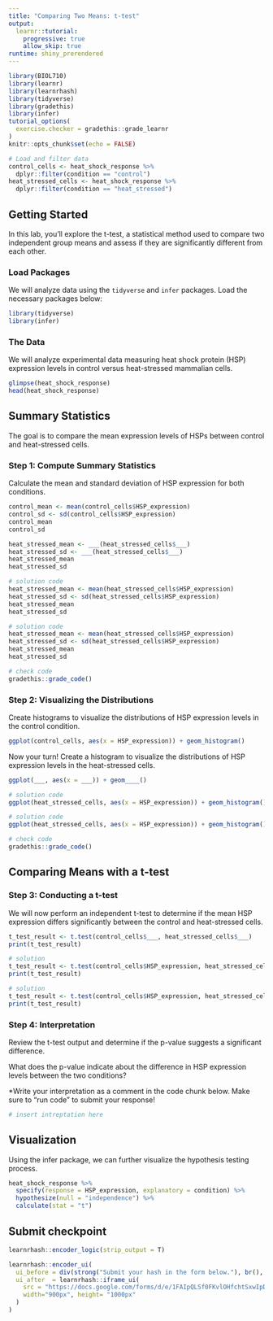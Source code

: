 ```yaml
---
title: "Comparing Two Means: t-test"
output: 
  learnr::tutorial:
    progressive: true
    allow_skip: true
runtime: shiny_prerendered
---
```


```r
library(BIOL710)
library(learnr)
library(learnrhash)
library(tidyverse)
library(gradethis)
library(infer)
tutorial_options(
  exercise.checker = gradethis::grade_learnr
)
knitr::opts_chunk$set(echo = FALSE)

# Load and filter data
control_cells <- heat_shock_response %>%
  dplyr::filter(condition == "control")
heat_stressed_cells <- heat_shock_response %>%
  dplyr::filter(condition == "heat_stressed")
```

## Getting Started

In this lab, you'll explore the t-test, a statistical method used to compare two independent group means and assess if they are significantly different from each other.

### Load Packages

We will analyze data using the `tidyverse` and `infer` packages. Load the necessary packages below:

```r
library(tidyverse)
library(infer)
```

### The Data

We will analyze experimental data measuring heat shock protein (HSP) expression levels in control versus heat-stressed mammalian cells.

```r
glimpse(heat_shock_response)
head(heat_shock_response)
```

## Summary Statistics

The goal is to compare the mean expression levels of HSPs between control and heat-stressed cells.

### Step 1: Compute Summary Statistics

Calculate the mean and standard deviation of HSP expression for both conditions.

```r
control_mean <- mean(control_cells$HSP_expression)
control_sd <- sd(control_cells$HSP_expression)
control_mean
control_sd
```


```r
heat_stressed_mean <- ___(heat_stressed_cells$___)
heat_stressed_sd <- ___(heat_stressed_cells$___)
heat_stressed_mean
heat_stressed_sd
```

```r
# solution code
heat_stressed_mean <- mean(heat_stressed_cells$HSP_expression)
heat_stressed_sd <- sd(heat_stressed_cells$HSP_expression)
heat_stressed_mean
heat_stressed_sd
```

```r
# solution code
heat_stressed_mean <- mean(heat_stressed_cells$HSP_expression)
heat_stressed_sd <- sd(heat_stressed_cells$HSP_expression)
heat_stressed_mean
heat_stressed_sd
```

```r
# check code
gradethis::grade_code()
```

### Step 2: Visualizing the Distributions

Create histograms to visualize the distributions of HSP expression levels in the control condition.

```r
ggplot(control_cells, aes(x = HSP_expression)) + geom_histogram()
```

Now your turn! Create a histogram to visualize the distributions of HSP expression levels in the heat-stressed cells.

```r
ggplot(___, aes(x = ___)) + geom____()
```

```r
# solution code
ggplot(heat_stressed_cells, aes(x = HSP_expression)) + geom_histogram()
```

```r
# solution code
ggplot(heat_stressed_cells, aes(x = HSP_expression)) + geom_histogram()
```

```r
# check code
gradethis::grade_code()
```

## Comparing Means with a t-test

### Step 3: Conducting a t-test

We will now perform an independent t-test to determine if the mean HSP expression differs significantly between the control and heat-stressed cells.

```r
t_test_result <- t.test(control_cells$___, heat_stressed_cells$___)
print(t_test_result)
```

```r
# solution
t_test_result <- t.test(control_cells$HSP_expression, heat_stressed_cells$HSP_expression)
print(t_test_result)
```

```r
# solution
t_test_result <- t.test(control_cells$HSP_expression, heat_stressed_cells$HSP_expression)
print(t_test_result)
```

### Step 4: Interpretation

Review the t-test output and determine if the p-value suggests a significant difference.

What does the p-value indicate about the difference in HSP expression levels between the two conditions?

*Write your interpretation as a comment in the code chunk below. Make sure to "run code" to submit your response!

```r
# insert intreptation here
```

## Visualization

Using the infer package, we can further visualize the hypothesis testing process.

```r
heat_shock_response %>%
  specify(response = HSP_expression, explanatory = condition) %>%
  hypothesize(null = "independence") %>%
  calculate(stat = "t")
```

## Submit checkpoint

```r
learnrhash::encoder_logic(strip_output = T)
```

```r
learnrhash::encoder_ui(
  ui_before = div(strong("Submit your hash in the form below."), br(), br()),
  ui_after  = learnrhash::iframe_ui(
    src = "https://docs.google.com/forms/d/e/1FAIpQLSf0FKvlOHfchtSxwIpD9Jo65sDlTjeokodsO1vP64rLcVYZ2A/viewform?usp=header",
    width="900px", height= "1000px"
  )
)
```


